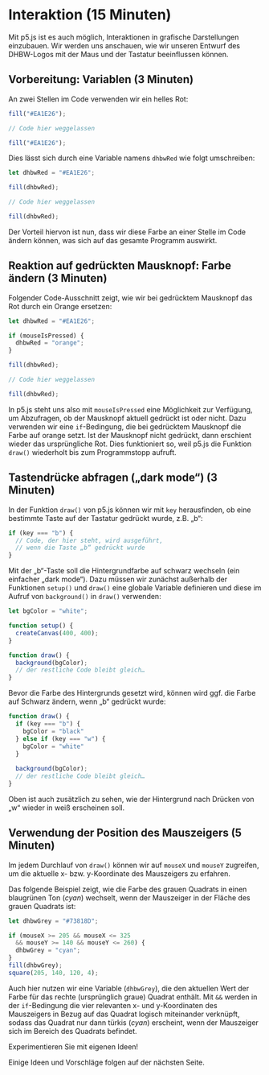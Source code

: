 
# Interaktion (15 Minuten)

Mit p5.js ist es auch möglich, Interaktionen in grafische Darstellungen einzubauen. Wir werden uns anschauen, wie wir unseren Entwurf des DHBW-Logos mit der Maus und der Tastatur beeinflussen können.

## Vorbereitung: Variablen (3 Minuten)

An zwei Stellen im Code verwenden wir ein helles Rot:

```js
fill("#EA1E26");

// Code hier weggelassen

fill("#EA1E26");
```

Dies lässt sich durch eine Variable namens `dhbwRed` wie folgt umschreiben:

```js
let dhbwRed = "#EA1E26";

fill(dhbwRed);

// Code hier weggelassen

fill(dhbwRed);
```

Der Vorteil hiervon ist nun, dass wir diese Farbe an einer Stelle im Code ändern können, was sich auf das gesamte Programm auswirkt.

## Reaktion auf gedrückten Mausknopf: Farbe ändern (3 Minuten)

Folgender Code-Ausschnitt zeigt, wie wir bei gedrücktem Mausknopf das Rot durch ein Orange ersetzen:

```js
let dhbwRed = "#EA1E26";

if (mouseIsPressed) {
  dhbwRed = "orange";
}

fill(dhbwRed);

// Code hier weggelassen

fill(dhbwRed);
```

In p5.js steht uns also mit `mouseIsPressed` eine Möglichkeit zur Verfügung, um Abzufragen, ob der Mausknopf aktuell gedrückt ist oder nicht. Dazu verwenden wir eine `if`-Bedingung, die bei gedrücktem Mausknopf die Farbe auf orange setzt. Ist der Mausknopf nicht gedrückt, dann erschient wieder das ursprüngliche Rot. Dies funktioniert so, weil p5.js die Funktion `draw()` wiederholt bis zum Programmstopp aufruft.

## Tastendrücke abfragen („dark mode“) (3 Minuten)

In der Funktion `draw()` von p5.js können wir mit `key` herausfinden, ob eine bestimmte Taste auf der Tastatur gedrückt wurde, z.B. „b“:

```js
if (key === "b") {
  // Code, der hier steht, wird ausgeführt,
  // wenn die Taste „b“ gedrückt wurde
}
```

Mit der „b“-Taste soll die Hintergrundfarbe auf schwarz wechseln (ein einfacher „dark mode“). Dazu müssen wir zunächst außerhalb der Funktionen `setup()` und `draw()` eine globale Variable definieren und diese im Aufruf von `background()` in `draw()` verwenden:

```js
let bgColor = "white";

function setup() {
  createCanvas(400, 400);
}

function draw() {
  background(bgColor);
  // der restliche Code bleibt gleich…
}
```

Bevor die Farbe des Hintergrunds gesetzt wird, können wird ggf. die Farbe auf Schwarz ändern, wenn „b“ gedrückt wurde:

```js
function draw() {
  if (key === "b") {
    bgColor = "black"
  } else if (key === "w") {
    bgColor = "white"
  }
  
  background(bgColor);
  // der restliche Code bleibt gleich…
}
```

Oben ist auch zusätzlich zu sehen, wie der Hintergrund nach Drücken von „w“ wieder in weiß erscheinen soll.

## Verwendung der Position des Mauszeigers (5 Minuten)

Im jedem Durchlauf von `draw()` können wir auf `mouseX` und `mouseY` zugreifen, um die aktuelle x- bzw. y-Koordinate des Mauszeigers zu erfahren.

Das folgende Beispiel zeigt, wie die Farbe des grauen Quadrats in einen blaugrünen Ton (_cyan_) wechselt, wenn der Mauszeiger in der Fläche des grauen Quadrats ist:

```js
let dhbwGrey = "#73818D";

if (mouseX >= 205 && mouseX <= 325 
  && mouseY >= 140 && mouseY <= 260) {
  dhbwGrey = "cyan";
}
fill(dhbwGrey);
square(205, 140, 120, 4);
```

Auch hier nutzen wir eine Variable (`dhbwGrey`), die den aktuellen Wert der Farbe für das rechte (ursprünglich graue) Quadrat enthält. Mit `&&` werden in der `if`-Bedingung die vier relevanten x- und y-Koordinaten des Mauszeigers in Bezug auf das Quadrat logisch miteinander verknüpft, sodass das Quadrat nur dann türkis (_cyan_) erscheint, wenn der Mauszeiger sich im Bereich des Quadrats befindet.

<Callout type="info" emoji="👨🏻‍💻">
Experimentieren Sie mit eigenen Ideen!
</Callout>

Einige Ideen und Vorschläge folgen auf der nächsten Seite.

